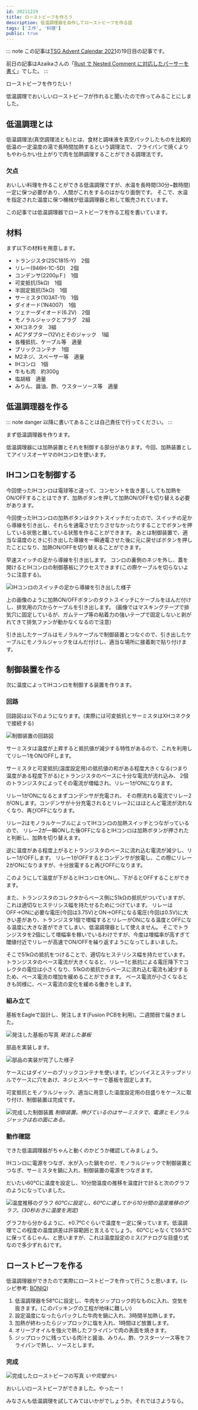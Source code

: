 ```yaml
---
id: 20211219
title: ローストビーフを作ろう
description: 低温調理器を自作してローストビーフを作る話
tags: ['工作', '料理']
public: true
---
```


::: note
この記事は[TSG Advent Calendar 2021](https://adventar.org/calendars/6510)の19日目の記事です。

前日の記事はAzaikaさんの「[Rust で Nested Comment に対応したパーサーを書く](https://azaika.hateblo.jp/entry/2022/01/01/203306)」でした。
:::

ローストビーフを作りたい！

低温調理でおいしいローストビーフが作れると聞いたので作ってみることにしました。

## 低温調理とは

低温調理法(真空調理法とも)とは、食材と調味液を真空パックしたものを比較的低温の一定温度の湯で長時間加熱するという調理法で、
フライパンで焼くよりもやわらかい仕上がりで肉を加熱調理することができる調理法です。

### 欠点

おいしい料理を作ることができる低温調理ですが、水温を長時間(30分~数時間)一定に保つ必要があり、人間がこれをするのはかなり面倒です。
そこで、水温を指定された温度に保つ機械が低温調理器と称して販売されています。

この記事では低温調理器でローストビーフを作る工程を書いています。

## 材料

まず以下の材料を用意します。

* トランジスタ(2SC1815-Y) 2個
* リレー(946H-1C-5D) 2個
* コンデンサ(2200μＦ) 1個
* 可変抵抗(5kΩ) 1個
* 半固定抵抗(5kΩ) 1個
* サーミスタ(103AT-11) 1個
* ダイオード(1N4007) 1個
* ツェナーダイオード(6.2V) 2個
* モノラルジャックとプラグ 2組
* XHコネクタ 3組
* ACアダプター(12V)とそのジャック 1組
* 各種抵抗、ケーブル等 適量
* ブリックコンテナ 1個
* M2ネジ、スペーサー等 適量
* IHコンロ 1個
* 牛もも肉 約300g
* 塩胡椒 適量
* みりん、醤油、酢、ウスターソース等 適量

## 低温調理器を作る

::: note danger
以降に書いてあることは自己責任で行ってください。
:::

まず低温調理器を作ります。

低温調理器には加熱装置とそれを制御する部分があります。今回、加熱装置としてアイリスオーヤマのIHコンロを使います。

## IHコンロを制御する

今回使ったIHコンロは電球等と違って、コンセントを抜き差ししても加熱をON/OFFすることはできず、加熱ボタンを押して加熱ON/OFFを切り替える必要があります。

今回使ったIHコンロの加熱ボタンはタクトスイッチだったので、スイッチの足から導線を引き出し、それらを通電させたりさせなかったりすることでボタンを押している状態と離している状態を作ることができます。
あとは制御装置で、適当な温度のときに引き出した導線を一瞬通電させた後に元に戻せばボタンを押したことになり、加熱ON/OFFを切り替えることができます。

早速スイッチの足から導線を引き出します。
コンロの裏側のネジを外し、蓋を開けるとIHコンロの制御基板にアクセスできます(この際ケーブルを切らないように注意する)。

![IHコンロのスイッチの足から導線を引き出した様子](/images/IH_teardown-aca8640-1733:1300.jpg)

上の画像のように加熱ON/OFFボタンのタクトスイッチにケーブルをはんだ付けし、排気用の穴からケーブルを引き出します。
(画像ではマスキングテープで排気穴に固定しているが、ガムテープ等の粘着力の強いテープで固定しないと剥がれてきて排気ファンが動かなくなるので注意)

引き出したケーブルはモノラルケーブルで制御装置とつなぐので、引き出したケーブルにモノラルジャックをはんだ付けし、適当な場所に接着剤で貼り付けます。

## 制御装置を作る

次に温度によってIHコンロを制御する装置を作ります。

### 回路

回路図は以下のようになります。(実際には可変抵抗とサーミスタはXHコネクタで接続する)

![制御装置の回路図](/images/schematic-b5341a9-2350:1338.png)

サーミスタは温度が上昇すると抵抗値が減少する特性があるので、これを利用してリレー1をON/OFFします。

サーミスタと可変抵抗(温度設定用)の抵抗値の和がある程度大きくなる(つまり温度がある程度下がる)とトランジスタのベースに十分な電流が流れ込み、
2個のトランジスタによってその電流が増幅され、リレー1がONになります。

リレー1がONになるとまずコンデンサが充電され、
その際流れる電流でリレー2がONします。コンデンサが十分充電されるとリレー2にはほとんど電流が流れなくなり、再びOFFになります。

リレー2はモノラルケーブルによってIHコンロの加熱スイッチとつながっているので、
リレー2が一瞬ONした後OFFになるとIHコンロは加熱ボタンが押されたと判断し、加熱を切り替えます。

逆に温度がある程度上がるとトランジスタのベースに流れ込む電流が減少し、リレー1がOFFします。
リレー1がOFFするとコンデンサが放電し、この際にリレー2がONになりますが、十分放電すると再びOFFになります。

このようにして温度が下がるとIHコンロをONし、下がるとOFFすることができます。

また、トランジスタのコレクタからベース側に51kΩの抵抗がついていますが、これは適切なヒステリシス幅を持たせるためにつけています。
リレーはOFF→ONに必要な電圧(今回は3.75V)とON→OFFになる電圧(今回は0.5V)に大きい差があり、トランジスタ1個で増幅するとリレーがONになる温度とOFFになる温度に大きな差ができてしまい、低温調理器として使えません。
そこでトランジスタを2個にして増幅率を稼いでいるわけですが、今度は増幅率が高すぎて閾値付近でリレーが高速でON/OFFを繰り返すようになってしまいました。

そこで51kΩの抵抗をつけることで、適切なヒステリシス幅を持たせています。
トランジスタのベース電流が大きくなると、リレー1と抵抗による電圧降下でコレクタの電位は小さくなり、51kΩの抵抗からベースに流れ込む電流も減少するため、ベース電流の増加を緩めることができます。
ベース電流が小さくなるときも同様に、ベース電流の変化を緩める働きをします。

### 組み立て

基板をEagleで設計し、発注します(Fusion PCBを利用)。二週間弱で届きました。

![発注した基板の写真](/images/board-996716a-1733:1300.jpg)
*発注した基板*

部品を実装します。

![部品の実装が完了した様子](/images/board_complete-cc56db7-1733:1300.jpg)

ケースにはダイソーのブリックコンテナを使います。ピンバイスとステップドリルでケースに穴をあけ、ネジとスペーサーで基板を固定します。

可変抵抗とモノラルジャック、適当に用意した温度設定用の目盛りをケースに取り付け、制御装置は完成です。

![完成した制御装置](/images/controller_complete-75e5331-1733:1300.jpg)
*制御装置。伸びているのはサーミスタで、電源とモノラルジャックは右の面にある。*

### 動作確認

できた低温調理器がちゃんと動くのかどうか確認してみましょう。

IHコンロに電源をつなぎ、水が入った鍋をのせ、モノラルジャックで制御装置とつなぎ、サーミスタを鍋に入れ、制御装置の電源をつなぎます。

だいたい60℃に温度を設定し、10分間温度の推移を温度計で計ると次のグラフのようになっていました。

![温度推移のグラフ](/images/temperature_graph-4de3245-1436:942.png)
*60℃に設定し、60℃に達してから10分間の温度推移のグラフ。(30秒おきに温度を測定)*

グラフから分かるように、±0.7℃ぐらいで温度を一定に保っています。低温調理でこの程度の温度誤差は許容範囲と言えるでしょう。
60℃じゃなくて59.5℃に保ってるじゃん、と思いますが、これは温度設定のミス(アナログな目盛り式なので多少ずれる)です。

## ローストビーフを作る

低温調理器ができたので実際にローストビーフを作って行こうと思います。(レシピ参考: [BONIQ](https://www.youtube.com/watch?v=cbSthQbitCA))

1. 低温調理器を58℃に設定し、牛肉をジップロック的なものに入れ、空気を抜きます。(このパッキングの工程が地味に難しい)
2. 設定温度になったらパックした牛肉を鍋に入れ、3時間半加熱します。
3. 加熱が終わったらジップロックに塩を入れ、1時間ほど放置します。
4. オリーブオイルを強火で熱したフライパンで肉の表面を焼きます。
5. ジップロックに残っている肉汁と醤油、みりん、酢、ウスターソース等をフライパンで熱し、ソースとします。

### 完成

![完成したローストビーフの写真](/images/roastbeef-6604299-1733:1300.jpg)
*いや完璧かい*

おいしいローストビーフができました。やったー！

みなさんも低温調理を試してみてはいかがでしょうか。それではさようなら。
